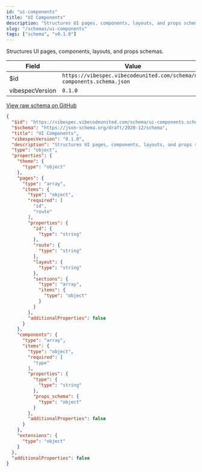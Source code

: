 ```yaml
---
id: "ui-components"
title: "UI Components"
description: "Structures UI pages, components, layouts, and props schemas."
slug: "/schemas/ui-components"
tags: ["schema", "v0.1.0"]
---
```


Structures UI pages, components, layouts, and props schemas.

| Field | Value |
| --- | --- |
| $id | `https://vibespec.vibecodeunited.com/schema/ui-components.schema.json` |
| vibespecVersion | `0.1.0` |

[View raw schema on GitHub](https://github.com/andrew-goetz-com/vibespec/blob/HEAD/schemas/ui-components.schema.json)

```json
{
  "$id": "https://vibespec.vibecodeunited.com/schema/ui-components.schema.json",
  "$schema": "https://json-schema.org/draft/2020-12/schema",
  "title": "UI Components",
  "vibespecVersion": "0.1.0",
  "description": "Structures UI pages, components, layouts, and props schemas.",
  "type": "object",
  "properties": {
    "theme": {
      "type": "object"
    },
    "pages": {
      "type": "array",
      "items": {
        "type": "object",
        "required": [
          "id",
          "route"
        ],
        "properties": {
          "id": {
            "type": "string"
          },
          "route": {
            "type": "string"
          },
          "layout": {
            "type": "string"
          },
          "sections": {
            "type": "array",
            "items": {
              "type": "object"
            }
          }
        },
        "additionalProperties": false
      }
    },
    "components": {
      "type": "array",
      "items": {
        "type": "object",
        "required": [
          "type"
        ],
        "properties": {
          "type": {
            "type": "string"
          },
          "props_schema": {
            "type": "object"
          }
        },
        "additionalProperties": false
      }
    },
    "extensions": {
      "type": "object"
    }
  },
  "additionalProperties": false
}
```

